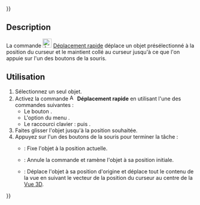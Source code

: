 {{UnfinishedDocu{{#translation:}}}}
<languages/>

{{Docnav/fr
|[[Assembly3_AxialMove/fr|Déplacement axial]]
|[[Assembly3_LockMover/fr|Verrouiller le déplacement]]
|[[Assembly3_Workbench/fr|Assembly3]]
|IconL=Assembly_AxialMove.svg‎‎
|IconR=Assembly_LockMover.svg‎‎
|IconC=Assembly3_workbench_icon.svg
}}

{{GuiCommand/fr
|Name=Assembly3 QuickMove
|Name/fr=Assembly3 Déplacement rapide
|Icon=Assembly_QuickMove.svg‎‎
|MenuLocation=Assembly3 → Quick move
|Workbenches=[[Assembly3_Workbench/fr|Assembly3]]
|Shortcut={{KEY|A}} puis {{KEY|Q}}
}}

== Description ==

La commande [[Image:Assembly_QuickMove.svg|24px]] [[Assembly3_QuickMove/fr|Déplacement rapide]] déplace un objet présélectionné à la position du curseur et le maintient collé au curseur jusqu'à ce que l'on appuie sur l'un des boutons de la souris.

== Utilisation ==

# Sélectionnez un seul objet.
# Activez la commande [[Image:Assembly_QuickMove.svg|16px]] '''Déplacement rapide''' en utilisant l'une des commandes suivantes :
#* Le bouton {{Button|[[Image:Assembly_QuickMove.svg|16px]] [[Assembly3_QuickMove/fr|Quick move]]}}.
#* L'option du menu {{MenuCommand|Assembly3 → [[Image:Assembly_QuickMove.svg|16px]] Quick move}}.
#* Le raccourci clavier : {{KEY|A}} puis {{KEY|Q}}.
# Faites glisser l'objet jusqu'à la position souhaitée.
# Appuyez sur l'un des boutons de la souris pour terminer la tâche :
#* {{Button|LMB}} : Fixe l'objet à la position actuelle.
#* {{Button|RMB}} : Annule la commande et ramène l'objet à sa position initiale.
#* {{Button|MMB}} : Déplace l'objet à sa position d'origine et déplace tout le contenu de la vue en suivant le vecteur de la position du curseur au centre de la [[3D_view/fr|Vue 3D]].


{{Docnav/fr
|[[Assembly3_AxialMove/fr|Déplacement axial]]
|[[Assembly3_LockMover/fr|Verrouiller le déplacement]]
|[[Assembly3_Workbench/fr|Assembly3]]
|IconL=Assembly_AxialMove.svg‎‎
|IconR=Assembly_LockMover.svg‎‎
|IconC=Assembly3_workbench_icon.svg
}}

{{Userdocnavi{{#translation:}}}}